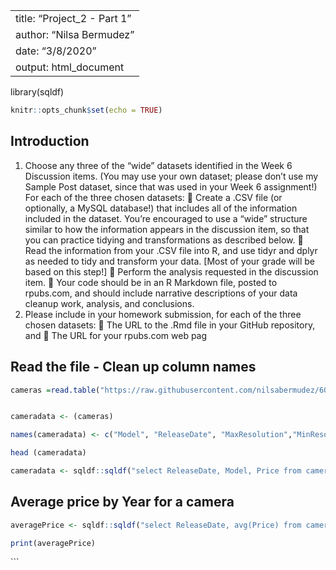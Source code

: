 
---
title: "Project_2 - Part 1"
author: "Nilsa Bermudez"
date: "3/8/2020"
output: html_document
---

library(sqldf)


```{r setup, include=FALSE}
knitr::opts_chunk$set(echo = TRUE)
```
## Introduction

(1) Choose any three of the “wide” datasets identified in the Week 6 Discussion items. (You may
use your own dataset; please don’t use my Sample Post dataset, since that was used in your
Week 6 assignment!) For each of the three chosen datasets:
 Create a .CSV file (or optionally, a MySQL database!) that includes all of the information
included in the dataset. You’re encouraged to use a “wide” structure similar to how the
information appears in the discussion item, so that you can practice tidying and
transformations as described below.
 Read the information from your .CSV file into R, and use tidyr and dplyr as needed to
tidy and transform your data. [Most of your grade will be based on this step!]
 Perform the analysis requested in the discussion item.
 Your code should be in an R Markdown file, posted to rpubs.com, and should include
narrative descriptions of your data cleanup work, analysis, and conclusions.
(2) Please include in your homework submission, for each of the three chosen datasets:
 The URL to the .Rmd file in your GitHub repository, and
 The URL for your rpubs.com web pag



## Read the file - Clean up column names
```{r readFile}

cameras =read.table("https://raw.githubusercontent.com/nilsabermudez/607/master/camera_dataset.csv", header=TRUE, sep=",")


cameradata <- (cameras)

names(cameradata) <- c("Model", "ReleaseDate", "MaxResolution","MinResolution","EffectivePixels","ZoomWide","ZoomTele", "NormalRocusRange",	"MacroFocusRange","StorageWeight","WeightIncBatteries","Dimensions","Price")

head (cameradata)

cameradata <- sqldf::sqldf("select ReleaseDate, Model, Price from cameradata order by ReleaseDate")

```


## Average price by Year for a camera

```{r}

averagePrice <- sqldf::sqldf("select ReleaseDate, avg(Price) from cameradata group by ReleaseDate") 

print(averagePrice)
```




```







